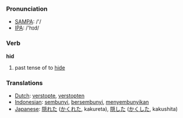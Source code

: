 === Pronunciation ===
*[[w:SAMPA|SAMPA]]: /'/
*[[w:IPA|IPA]]: /'hɪd/

=== Verb ===

'''hid'''

# past tense of to [[hide]]

=== Translations ===
*[[Dutch]]: [[verstopte]], [[verstopten]]
*[[Indonesian]]: [[sembunyi]], [[sembunyi|bersembunyi]], [[sembunyi|menyembunyikan]]
*[[Japanese]]: [[隠れた]] ([[かくれた]], kakureta), [[隠した]] ([[かくした]], kakushita)
